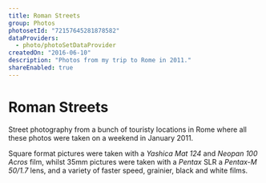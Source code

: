 ```yaml
---
title: Roman Streets
group: Photos
photosetId: "72157645281878582"
dataProviders:
  - photo/photoSetDataProvider
createdOn: "2016-06-10"
description: "Photos from my trip to Rome in 2011."
shareEnabled: true
---
```



# Roman Streets

Street photography from a bunch of touristy locations in Rome where all these photos were taken on a weekend in January 2011.

Square format pictures were taken with a _Yashica Mat 124_ and _Neopan 100 Acros_ film, whilst 35mm pictures were taken with a _Pentax_ SLR a _Pentax-M 50/1.7_ lens, and a variety of faster speed, grainier, black and white films.

<PhotoSet />
